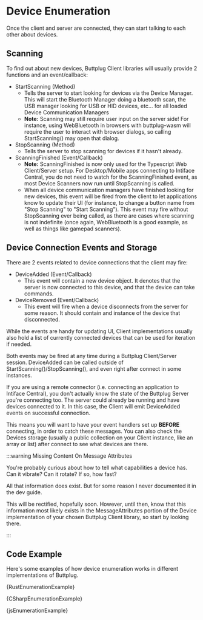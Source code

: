 
# Device Enumeration

Once the client and server are connected, they can start talking to each other about devices.

## Scanning

To find out about new devices, Buttplug Client libraries will usually provide 2 functions and an
event/callback:

- StartScanning (Method)
  - Tells the server to start looking for devices via the Device Manager. This will start the
    Bluetooth Manager doing a bluetooth scan, the USB manager looking for USB or HID devices,
    etc... for all loaded Device Communication Managers
  - **Note:** Scanning may still require user input on the server side! For instance, using
    WebBluetooth in browsers with buttplug-wasm will require the user to interact with browser
    dialogs, so calling StartScanning() may open that dialog.
- StopScanning (Method)
  - Tells the server to stop scanning for devices if it hasn't already.
- ScanningFinished (Event/Callback)
  - **Note:** ScanningFinished is now only used for the Typescript Web Client/Server setup. For
    Desktop/Mobile apps connecting to Intiface Central, you do not need to watch for the
    ScanningFinished event, as most Device Scanners now run until StopScanning is called.
  - When all device communication managers have finished looking for new devices, this event will
    be fired from the client to let applications know to update their UI (for instance, to change a
    button name from "Stop Scanning" to "Start Scanning"). This event may fire without StopScanning
    ever being called, as there are cases where scanning is not indefinite (once again,
    WebBluetooth is a good example, as well as things like gamepad scanners).

## Device Connection Events and Storage

There are 2 events related to device connections that the client may fire:

- DeviceAdded (Event/Callback)
    - This event will contain a new device object. It denotes that the server is now connected to
      this device, and that the device can take commands.
- DeviceRemoved (Event/Callback)
    - This event will fire when a device disconnects from the server for some reason. It should
      contain and instance of the device that disconnected.
    
While the events are handy for updating UI, Client implementations usually also hold a list of
currently connected devices that can be used for iteration if needed.

Both events may be fired at any time during a Buttplug Client/Server session. DeviceAdded can be
called outside of StartScanning()/StopScanning(), and even right after connect in some instances.

If you are using a remote connector (i.e. connecting an application to Intiface Central), you don't
actually know the state of the Buttplug Server you're connecting too. The server could already be
running and have devices connected to it. In this case, the Client will emit DeviceAdded events on
successful connection. 

This means you will want to have your event handlers set up **BEFORE** connecting, in order to catch
these messages. You can also check the Devices storage (usually a public collection on your Client
instance, like an array or list) after connect to see what devices are there.

:::warning Missing Content On Message Attributes

You're probably curious about how to tell what capabilities a device has. Can it vibrate? Can it
rotate? If so, how fast?

All that information does exist. But for some reason I never documented it in the dev guide. 

This will be rectified, hopefully soon. However, until then, know that this information most likely
exists in the MessageAttributes portion of the Device implementation of your chosen Buttplug Client
library, so start by looking there.

:::

## Code Example

Here's some examples of how device enumeration works in different implementations of Buttplug.

<Tabs groupId="examples">
<TabItem value="rust" label="Rust">


<CodeBlock language="rust">{RustEnumerationExample}</CodeBlock>

</TabItem>
<TabItem value="csharp" label="C#">


<CodeBlock language="csharp">{CSharpEnumerationExample}</CodeBlock>

</TabItem>
<TabItem value="js" label="Javascript">


<CodeBlock language="js">{jsEnumerationExample}</CodeBlock>

</TabItem>
</Tabs>


